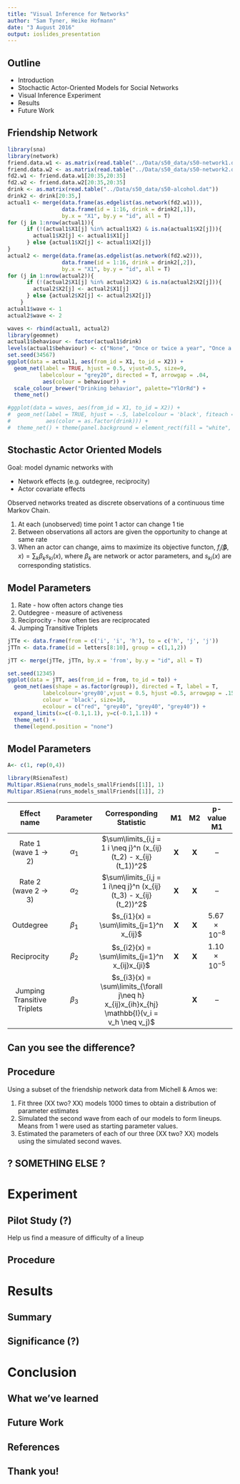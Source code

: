 ```yaml
---
title: "Visual Inference for Networks"
author: "Sam Tyner, Heike Hofmann"
date: "3 August 2016"
output: ioslides_presentation
---
```


## Outline

- Introduction
- Stochactic Actor-Oriented Models for Social Networks
- Visual Inference Experiment
- Results
- Future Work

## Friendship Network

```r
library(sna)
library(network)
friend.data.w1 <- as.matrix(read.table("../Data/s50_data/s50-network1.dat"))
friend.data.w2 <- as.matrix(read.table("../Data/s50_data/s50-network2.dat"))
fd2.w1 <- friend.data.w1[20:35,20:35]
fd2.w2 <- friend.data.w2[20:35,20:35]
drink <- as.matrix(read.table("../Data/s50_data/s50-alcohol.dat"))
drink2 <- drink[20:35,]
actual1 <- merge(data.frame(as.edgelist(as.network(fd2.w1))), 
                 data.frame(id = 1:16, drink = drink2[,1]), 
                 by.x = "X1", by.y = "id", all = T)
for (j in 1:nrow(actual1)){
      if (!(actual1$X1[j] %in% actual1$X2) & is.na(actual1$X2[j])){
        actual1$X2[j] <- actual1$X1[j]
      } else {actual1$X2[j] <- actual1$X2[j]}
}
actual2 <- merge(data.frame(as.edgelist(as.network(fd2.w2))), 
                 data.frame(id = 1:16, drink = drink2[,2]), 
                 by.x = "X1", by.y = "id", all = T)
for (j in 1:nrow(actual2)){
      if (!(actual2$X1[j] %in% actual2$X2) & is.na(actual2$X2[j])){
        actual2$X2[j] <- actual2$X1[j]
      } else {actual2$X2[j] <- actual2$X2[j]}
    }
actual1$wave <- 1
actual2$wave <- 2

waves <- rbind(actual1, actual2)
library(geomnet)
actual1$behaviour <- factor(actual1$drink)
levels(actual1$behaviour) <- c("None", "Once or twice a year", "Once a month", "Once a week")
set.seed(34567)
ggplot(data = actual1, aes(from_id = X1, to_id = X2)) + 
  geom_net(label = TRUE, hjust = 0.5, vjust=0.5, size=9,  
          labelcolour = "grey20", directed = T, arrowgap = .04,
           aes(colour = behaviour)) + 
  scale_colour_brewer("Drinking behavior", palette="YlOrRd") +
  theme_net() 

#ggplot(data = waves, aes(from_id = X1, to_id = X2)) + 
#  geom_net(label = TRUE, hjust = -.5, labelcolour = 'black', fiteach = T,
#           aes(color = as.factor(drink))) + 
#  theme_net() + theme(panel.background = element_rect(fill = "white", color = 'black')) + facet_wrap(~wave)
```

## Stochastic Actor Oriented Models

Goal: model dynamic networks with 

- Network effects (e.g. outdegree, reciprocity)
- Actor covariate effects 

Observed networks treated as discrete observations of a continuous time Markov Chain. 

1. At each (unobserved) time point 1 actor can change 1 tie
2. Between observations all actors are given the opportunity to change at same rate
3. When an actor can change, aims to maximize its objective functon, $f_i(\mathbf{\beta},x) = \sum_k \beta_k s_{ki}(x)$, where $\beta_k$ are network or actor parameters, and $s_{ki}(x)$ are corresponding statistics.

## Model Parameters

1. Rate - how often actors change ties 
2. Outdegree - measure of activeness
3. Reciprocity - how often ties are reciprocated
4. Jumping Transitive Triplets 

```r
jTTe <- data.frame(from = c('i', 'i', 'h'), to = c('h', 'j', 'j'))
jTTn <- data.frame(id = letters[8:10], group = c(1,1,2))

jTT <- merge(jTTe, jTTn, by.x = 'from', by.y = "id", all = T)

set.seed(12345) 
ggplot(data = jTT, aes(from_id = from, to_id = to)) + 
  geom_net(aes(shape = as.factor(group)), directed = T, label = T, 
           labelcolour='grey80',vjust = 0.5, hjust =0.5, arrowgap = .15, 
           colour = 'black', size=10, 
           ecolour = c("red", "grey40", "grey40", "grey40")) + 
  expand_limits(x=c(-0.1,1.1), y=c(-0.1,1.1)) +
  theme_net() +
  theme(legend.position = "none")
```

## Model Parameters {.smaller}

```r
A<- c(1, rep(0,4))

library(RSienaTest)
Multipar.RSiena(runs_models_smallFriends[[1]], 1)
Multipar.RSiena(runs_models_smallFriends[[1]], 2)
```

Effect name | Parameter | Corresponding Statistic | M1 | M2 | p-value M1 | p-value M2 |
:------------:|:-----------:|:-------------------------:|:----:|:----:|:--------:|:----:
Rate 1 (wave 1 $\rightarrow$ 2) | $\alpha_1$ | $\sum\limits_{i,j = 1 i \neq j}^n (x_{ij}(t_2) - x_{ij}(t_1))^2$  | **X** | **X** | -- | --
Rate 2 (wave 2 $\rightarrow$ 3) | $\alpha_2$ | $\sum\limits_{i,j = 1 i\neq j}^n (x_{ij}(t_3) - x_{ij}(t_2))^2$  | **X** | **X** | -- | --
Outdegree | $\beta_1$ | $s_{i1}(x) = \sum\limits_{j=1}^n x_{ij}$ | **X** | **X** | $5.67 \times 10^{-8}$ | $4.66 \times 10^{-10}$
Reciprocity | $\beta_2$ | $s_{i2}(x) = \sum\limits_{j=1}^n x_{ij}x_{ji}$ | **X** | **X** | $1.10 \times 10^{-5}$ | $4.42 \times 10^{-7}$
Jumping Transitive Triplets | $\beta_3$ | $s_{i3}(x) = \sum\limits_{\forall j\neq h} x_{ij}x_{ih}x_{hj} \mathbb{I}(v_i = v_h \neq v_j)$ | | **X** | -- | $0.00036$ 



## Can you see the difference? 




## Procedure

Using a subset of the friendship network data from Michell & Amos we: 

1. Fit three (XX two? XX) models 1000 times to obtain a distribution of parameter estimates
2. Simulated the second wave from each of our models to form lineups. Means from 1 were used as starting parameter values.
3. Estimated the parameters of each of our three (XX two? XX) models using the simulated second waves.

## ? SOMETHING ELSE ?

# Experiment

## Pilot Study (?)

Help us find a measure of difficulty of a lineup

## Procedure

# Results 

## Summary

## Significance (?)

# Conclusion

## What we've learned

## Future Work

## References

## Thank you!